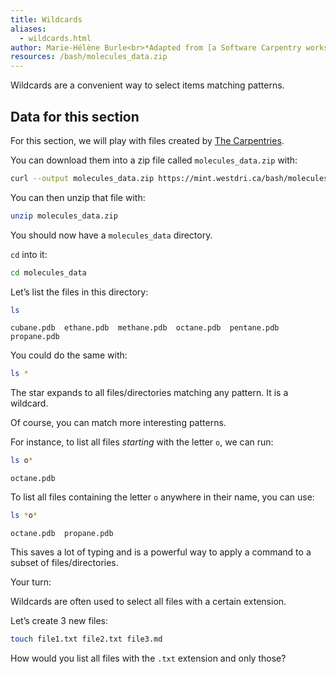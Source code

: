 ```yaml
---
title: Wildcards
aliases:
  - wildcards.html
author: Marie-Hélène Burle<br>*Adapted from [a Software Carpentry workshop](https://swcarpentry.github.io/shell-novice/index.html)*
resources: /bash/molecules_data.zip
---
```


:::{.def}

Wildcards are a convenient way to select items matching patterns.

:::

:::{.callout-note collapse="true"}

## Data for this section

For this section, we will play with files created by [The Carpentries](https://carpentries.org/).

You can download them into a zip file called `molecules_data.zip` with:

```.bash
curl --output molecules_data.zip https://mint.westdri.ca/bash/molecules_data.zip
```

You can then unzip that file with:

```.bash
unzip molecules_data.zip
```

You should now have a `molecules_data` directory.

`cd` into it:

```.bash
cd molecules_data
```

:::

Let's list the files in this directory:

```.bash
ls
```

```
cubane.pdb  ethane.pdb  methane.pdb  octane.pdb  pentane.pdb  propane.pdb
```

You could do the same with:

```.bash
ls *
```

The star expands to all files/directories matching any pattern. It is a wildcard.

Of course, you can match more interesting patterns.

For instance, to list all files *starting* with the letter `o`, we can run:

```.bash
ls o*
```

```
octane.pdb
```

To list all files containing the letter `o` anywhere in their name, you can use:


```.bash
ls *o*
```

```
octane.pdb  propane.pdb
```

This saves a lot of typing and is a powerful way to apply a command to a subset of files/directories.

:::{.exo}

:::{.yourturn}

Your turn:

:::

Wildcards are often used to select all files with a certain extension.

Let's create 3 new files:

```.bash
touch file1.txt file2.txt file3.md
```

How would you list all files with the `.txt` extension and only those?

:::
